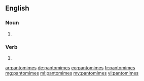 ==English==

===Noun===
{{head|en|plural}}

# {{plural of|pantomime|lang=en}}

===Verb===
{{head|en}}
# {{en-third-person singular of|pantomime}}

[[ar:pantomimes]]
[[de:pantomimes]]
[[eo:pantomimes]]
[[fr:pantomimes]]
[[mg:pantomimes]]
[[ml:pantomimes]]
[[my:pantomimes]]
[[vi:pantomimes]]